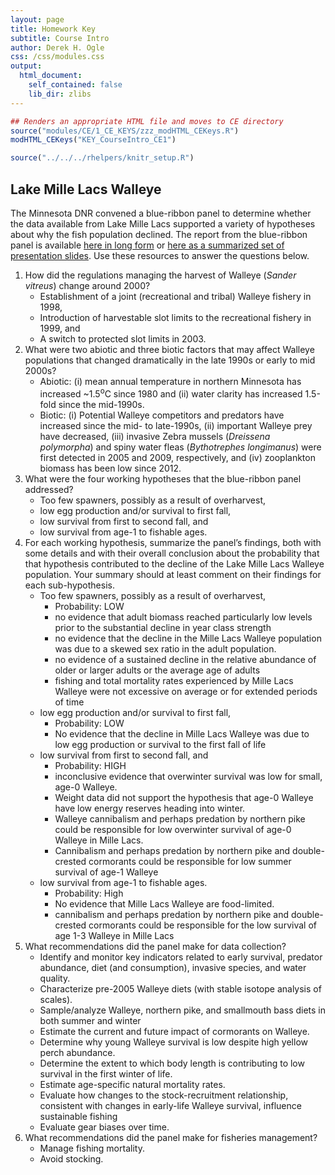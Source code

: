 ```yaml
---
layout: page
title: Homework Key
subtitle: Course Intro
author: Derek H. Ogle
css: /css/modules.css
output:
  html_document:
    self_contained: false
    lib_dir: zlibs
---
```


```r
## Renders an appropriate HTML file and moves to CE directory
source("modules/CE/1_CE_KEYS/zzz_modHTML_CEKeys.R")
modHTML_CEKeys("KEY_CourseIntro_CE1")
```

```r
source("../../../rhelpers/knitr_setup.R")
```

## Lake Mille Lacs Walleye
The Minnesota DNR convened a blue-ribbon panel to determine whether the data available from Lake Mille Lacs supported a variety of hypotheses about why the fish population declined. The report from the blue-ribbon panel is available [here in long form](MilleLacs_Report.pdf) or [here as a summarized set of presentation slides](MilleLacs_Report_Presentation.pdf). Use these resources to answer the questions below.

1. How did the regulations managing the harvest of Walleye (*Sander vitreus*) change around 2000?
    * Establishment of a joint (recreational and tribal) Walleye fishery in 1998,
    * Introduction of harvestable slot limits to the recreational fishery in 1999, and
    * A switch to protected slot limits in 2003.
1. What were two abiotic and three biotic factors that may affect Walleye populations that changed dramatically in the late 1990s or early to mid 2000s?
    * Abiotic: (i) mean annual temperature in northern Minnesota has increased ~1.5<sup>o</sup>C since 1980 and (ii) water clarity has increased 1.5-fold since the mid-1990s.
    * Biotic: (i) Potential Walleye competitors and predators have increased since the mid- to late-1990s, (ii) important Walleye prey have decreased, (iii) invasive Zebra mussels (*Dreissena polymorpha*) and spiny water fleas (*Bythotrephes longimanus*) were first detected in 2005 and 2009, respectively, and (iv) zooplankton biomass has been low since 2012.
1. What were the four working hypotheses that the blue-ribbon panel addressed?
    * Too few spawners, possibly as a result of overharvest,
    * low egg production and/or survival to first fall,
    * low survival from first to second fall, and 
    * low survival from age-1 to fishable ages.
1. For each working hypothesis, summarize the panel's findings, both with some details and with their overall conclusion about the probability that that hypothesis contributed to the decline of the Lake Mille Lacs Walleye population. Your summary should at least comment on their findings for each sub-hypothesis.
    * Too few spawners, possibly as a result of overharvest,
        * Probability: LOW
        * no evidence that adult biomass reached particularly low levels prior to the substantial decline in year class strength
        * no evidence that the decline in the Mille Lacs Walleye population was due to a skewed sex ratio in the adult population.
        * no evidence of a sustained decline in the relative abundance of older or larger adults or the average age of adults
        * fishing and total mortality rates experienced by Mille Lacs Walleye were not excessive on average or for extended periods of time
    * low egg production and/or survival to first fall,
        * Probability: LOW
        * No evidence that the decline in Mille Lacs Walleye was due to low egg production or survival to the first fall of life
    * low survival from first to second fall, and 
        * Probability: HIGH
        * inconclusive evidence that overwinter survival was low for small, age-0 Walleye.
        * Weight data did not support the hypothesis that age-0 Walleye have low energy reserves heading into winter.
        * Walleye cannibalism and perhaps predation by northern pike could be responsible for low overwinter survival of age-0 Walleye in Mille Lacs.
        * Cannibalism and perhaps predation by northern pike and double-crested cormorants could be responsible for low summer survival of age-1 Walleye
    * low survival from age-1 to fishable ages.
        * Probability: High
        * No evidence that Mille Lacs Walleye are food-limited.
        * cannibalism and perhaps predation by northern pike and double-crested cormorants could be responsible for the low survival of age 1-3 Walleye in Mille Lacs
1. What recommendations did the panel make for data collection?
    * Identify and monitor key indicators related to early survival, predator abundance, diet (and consumption), invasive species, and water quality.
    * Characterize pre-2005 Walleye diets (with stable isotope analysis of scales).
    * Sample/analyze Walleye, northern pike, and smallmouth bass diets in both summer and winter
    * Estimate the current and future impact of cormorants on Walleye.
    * Determine why young Walleye survival is low despite high yellow perch abundance.
    * Determine the extent to which body length is contributing to low survival in the first winter of life.
    * Estimate age-specific natural mortality rates.
    * Evaluate how changes to the stock-recruitment relationship, consistent with changes in early-life Walleye survival, influence sustainable fishing
    * Evaluate gear biases over time.
1. What recommendations did the panel make for fisheries management?
    * Manage fishing mortality.
    * Avoid stocking.
